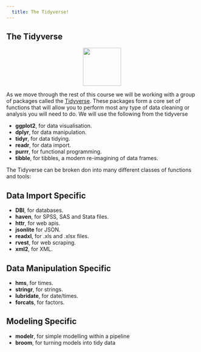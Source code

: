 ```yaml
---
  title: The Tidyverse!
---
```




<div id="the-tidyverse" class="section level1">
<h1>The Tidyverse</h1>
<center>
<img src="{{site.baseurl}}/img/tidy.png" style="height:100px">
</center>

<p>As we move through the rest of this course we will be working with a group of packages called the <a href="tidyverse.org">Tidyverse</a>. These packages form a core set of functions that will allow you to perform most any type of data cleaning or analysis you will need to do. We will use the following from the tidyverse</p>
<ul>
<li><strong>ggplot2</strong>, for data visualisation.</li>
<li><strong>dplyr</strong>, for data manipulation.</li>
<li><strong>tidyr</strong>, for data tidying.</li>
<li><strong>readr</strong>, for data import.</li>
<li><strong>purrr</strong>, for functional programming.</li>
<li><strong>tibble</strong>, for tibbles, a modern re-imagining of data frames.</li>
</ul>
<p>The Tidyverse can be broken don into many different classes of functions and tools:</p>
<div id="data-import-specific" class="section level2">
<h2>Data Import Specific</h2>
<ul>
<li><strong>DBI</strong>, for databases.</li>
<li><strong>haven</strong>, for SPSS, SAS and Stata files.</li>
<li><strong>httr</strong>, for web apis.</li>
<li><strong>jsonlite</strong> for JSON.</li>
<li><strong>readxl</strong>, for .xls and .xlsx files.</li>
<li><strong>rvest</strong>, for web scraping.</li>
<li><strong>xml2</strong>, for XML.</li>
</ul>
</div>
<div id="data-manipulation-specific" class="section level2">
<h2>Data Manipulation Specific</h2>
<ul>
<li><strong>hms</strong>, for times.</li>
<li><strong>stringr</strong>, for strings.</li>
<li><strong>lubridate</strong>, for date/times.</li>
<li><strong>forcats</strong>, for factors.</li>
</ul>
</div>
<div id="modeling-specific" class="section level2">
<h2>Modeling Specific</h2>
<ul>
<li><strong>modelr</strong>, for simple modelling within a pipeline</li>
<li><strong>broom</strong>, for turning models into tidy data</li>
</ul>
</div>
</div>




</div>

<script>

// add bootstrap table styles to pandoc tables
function bootstrapStylePandocTables() {
  $('tr.header').parent('thead').parent('table').addClass('table table-condensed');
}
$(document).ready(function () {
  bootstrapStylePandocTables();
});


</script>

<!-- dynamically load mathjax for compatibility with self-contained -->
<script>
  (function () {
    var script = document.createElement("script");
    script.type = "text/javascript";
    script.src  = "https://cdn.mathjax.org/mathjax/latest/MathJax.js?config=TeX-AMS-MML_HTMLorMML";
    document.getElementsByTagName("head")[0].appendChild(script);
  })();
</script>
